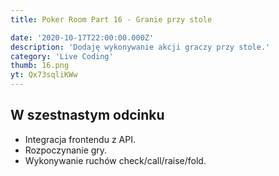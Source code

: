 ```yaml
---
title: Poker Room Part 16 - Granie przy stole

date: '2020-10-17T22:00:00.000Z'
description: 'Dodaję wykonywanie akcji graczy przy stole.'
category: 'Live Coding'
thumb: 16.png
yt: Qx73sqliKWw
---
```


## W szestnastym odcinku

- Integracja frontendu z API.
- Rozpoczynanie gry.
- Wykonywanie ruchów check/call/raise/fold.

<PokerRoomCommon />
